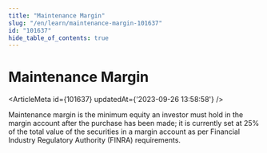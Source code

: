 ```yaml
---
title: "Maintenance Margin"
slug: "/en/learn/maintenance-margin-101637"
id: "101637"
hide_table_of_contents: true
---
```



# Maintenance Margin

<ArticleMeta id={101637} updatedAt={'2023-09-26 13:58:58'} />
<div className='border-solid border-b border-t-0 my-4 border-[var(--ifm-color-gray-300)]' />

Maintenance margin is the minimum equity an investor must hold in the margin account after the purchase has been made; it is currently set at 25% of the total value of the securities in a margin account as per Financial Industry Regulatory Authority (FINRA) requirements.
